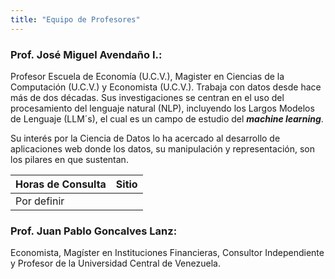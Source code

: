 ```yaml
---
title: "Equipo de Profesores"
---
```


### Prof. José Miguel Avendaño I.:

Profesor Escuela de Economía (U.C.V.), Magister en Ciencias de la Computación (U.C.V.) y Economista (U.C.V.). Trabaja con datos desde hace más de dos décadas. Sus investigaciones se centran en el uso del procesamiento del lenguaje natural (NLP), incluyendo los Largos Modelos de Lenguaje (LLM´s), el cual es un campo de estudio del ***machine learning***.

Su interés por la Ciencia de Datos lo ha acercado al desarrollo de aplicaciones web donde los datos, su manipulación y representación, son los pilares en que sustentan.

| Horas de Consulta | Sitio |
|-------------------|-------|
| Por definir       |       |

### Prof. Juan Pablo Goncalves Lanz:

Economista, Magíster en Instituciones Financieras, Consultor Independiente y Profesor de la Universidad Central de Venezuela.
